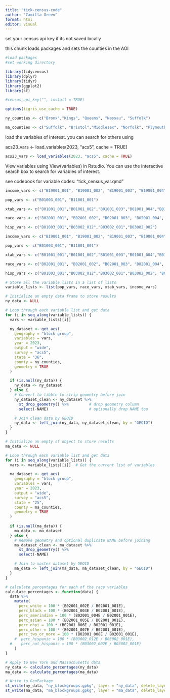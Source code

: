 ```yaml
---
title: "tick-census-code"
author: "Camilla Green"
format: html
editor: visual
---
```


set your census api key if its not saved locally

this chunk loads packages and sets the counties in the AOI

```r
#load packages
#set working directory

library(tidycensus)
library(dplyr)
library(tidyr)
library(ggplot2)
library(sf)

#census_api_key("", install = TRUE)

options(tigris_use_cache = TRUE)

ny_counties <- c("Bronx","Kings", "Queens", "Nassau", "Suffolk")

ma_counties <- c("Suffolk", "Bristol","Middlesex", "Norfolk", "Plymouth")

```

load the variables of interest. you can search for others using

acs23_vars \<- load_variables(2023, "acs5", cache = TRUE)

```r
acs23_vars <- load_variables(2023, "acs5", cache = TRUE)
```

View variables using View(variables) in Rstudio. You can use the interactive search box to search for variables of interest.

see codebook for variable codes: "tick_census_var.qmd"

```r
income_vars <- c("B19001_001", "B19001_002", "B19001_003", "B19001_004", "B19001_005", "B19001_006", "B19001_007", "B19001_008", "B19001_009", "B19001_010", "B19001_011", "B19001_012", "B19001_013", "B19001_014", "B19001_015", "B19001_016", "B19001_017", "B19013_001", "B19049_001", "B19313_001")

pop_vars <- c("B01003_001", "B11001_001")

xtab_vars <- c("B01001_001","B01001_002","B01001_003","B01001_004","B01001_005","B01001_006","B01001_007","B01001_008","B01001_009","B01001_010","B01001_011","B01001_012","B01001_013","B01001_014","B01001_015","B01001_016","B01001_017","B01001_018","B01001_019","B01001_020","B01001_021","B01001_022","B01001_023","B01001_024","B01001_025","B01001_026","B01001_027","B01001_028","B01001_029","B01001_030","B01001_031","B01001_032","B01001_033","B01001_034","B01001_035","B01001_036","B01001_037","B01001_038","B01001_039","B01001_040","B01001_041","B01001_042","B01001_043","B01001_044","B01001_045","B01001_046","B01001_047","B01001_048","B01001_049")

race_vars <- c("B02001_001", "B02001_002", "B02001_003", "B02001_004", "B02001_005", "B02001_006", "B02001_007", "B02001_008")

hisp_vars <- c("B01003_001","B03002_012","B03002_001","B03002_002")

income_vars <- c("B19001_001", "B19001_002", "B19001_003", "B19001_004", "B19001_005", "B19001_006", "B19001_007", "B19001_008", "B19001_009", "B19001_010", "B19001_011", "B19001_012", "B19001_013", "B19001_014", "B19001_015", "B19001_016", "B19001_017", "B19013_001", "B19049_001", "B19313_001")

pop_vars <- c("B01003_001", "B11001_001")

xtab_vars <- c("B01001_001","B01001_002","B01001_003","B01001_004","B01001_005","B01001_006","B01001_007","B01001_008","B01001_009","B01001_010","B01001_011","B01001_012","B01001_013","B01001_014","B01001_015","B01001_016","B01001_017","B01001_018","B01001_019","B01001_020","B01001_021","B01001_022","B01001_023","B01001_024","B01001_025","B01001_026","B01001_027","B01001_028","B01001_029","B01001_030","B01001_031","B01001_032","B01001_033","B01001_034","B01001_035","B01001_036","B01001_037","B01001_038","B01001_039","B01001_040","B01001_041","B01001_042","B01001_043","B01001_044","B01001_045","B01001_046","B01001_047","B01001_048","B01001_049")

race_vars <- c("B02001_001", "B02001_002", "B02001_003", "B02001_004", "B02001_005", "B02001_006", "B02001_007", "B02001_008")

hisp_vars <- c("B01003_001","B03002_012","B03002_001","B03002_002", "B03002_012")

# Store all the variable lists in a list of lists
variable_lists <- list(pop_vars, race_vars, xtab_vars, income_vars)

```

```r
# Initialize an empty data frame to store results
ny_data <- NULL

# Loop through each variable list and get data
for (i in seq_along(variable_lists)) {
  vars <- variable_lists[[i]]

  ny_dataset <- get_acs(
    geography = "block group",
    variables = vars,
    year = 2023,
    output = "wide",
    survey = "acs5",
    state = "36",
    county = ny_counties,
    geometry = TRUE
  )

  if (is.null(ny_data)) {
    ny_data <- ny_dataset
  } else {
    # Convert to tibble to strip geometry before join
    ny_dataset_clean <- ny_dataset %>%
      st_drop_geometry() %>%         # drop geometry column
      select(-NAME)                  # optionally drop NAME too

    # Join clean data by GEOID
    ny_data <- left_join(ny_data, ny_dataset_clean, by = "GEOID")
  }
}
```

```r

# Initialize an empty sf object to store results
ma_data <- NULL

# Loop through each variable list and get data
for (i in seq_along(variable_lists)) {
  vars <- variable_lists[[i]]  # Get the current list of variables

  ma_dataset <- get_acs(
    geography = "block group", 
    variables = vars, 
    year = 2023, 
    output = "wide",  
    survey = "acs5", 
    state = "25",  
    county = ma_counties,
    geometry = TRUE
  )
  
  if (is.null(ma_data)) {
    ma_data <- ma_dataset
  } else {
    # Remove geometry and optional duplicate NAME before joining
    ma_dataset_clean <- ma_dataset %>%
      st_drop_geometry() %>%
      select(-NAME)

    # Join to master dataset by GEOID
    ma_data <- left_join(ma_data, ma_dataset_clean, by = "GEOID")
  }
}
```

```r
# calculate percentages for each of the race variables 
calculate_percentages <- function(data) {
  data %>%
    mutate(
      perc_white = 100 * (B02001_002E / B02001_001E),
      perc_black = 100 * (B02001_003E / B02001_001E),
      perc_amerindian = 100 * (B02001_004E / B02001_001E),
      perc_asian = 100 * (B02001_005E / B02001_001E),
      perc_nhpi = 100 * (B02001_006E / B02001_001E),
      perc_other = 100 * (B02001_007E / B02001_001E),
      perc_two_or_more = 100 * (B02001_008E / B02001_001E),
    #  perc_hispanic = 100 * (B03002_012E / B03002_001E),
  #    perc_not_hispanic = 100 * (B03002_002E / B03002_001E)
    )
}

# Apply to New York and Massachusetts data
ny_data <- calculate_percentages(ny_data)
ma_data <- calculate_percentages(ma_data)
```

```r
# Write to GeoPackage
st_write(ny_data, "ny_blockgroups.gpkg", layer = "ny_data", delete_layer = TRUE)
st_write(ma_data, "ma_blockgroups.gpkg", layer = "ma_data", delete_layer = TRUE)

```
